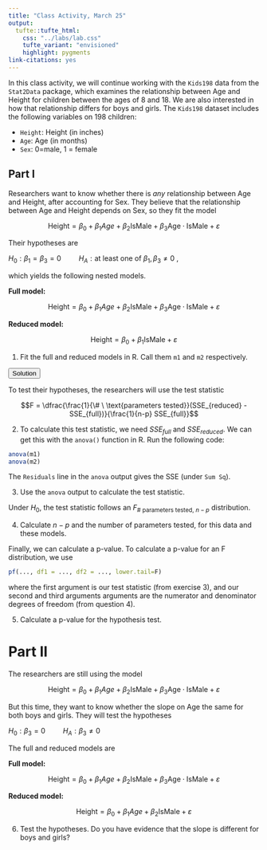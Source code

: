```yaml
---
title: "Class Activity, March 25"
output: 
  tufte::tufte_html:
    css: "../labs/lab.css"
    tufte_variant: "envisioned"
    highlight: pygments
link-citations: yes
---
```


In this class activity, we will continue working with the `Kids198` data from the `Stat2Data` package, which examines the relationship between Age and Height for children between the ages of 8 and 18. We are also interested in how that relationship differs for boys and girls. The `Kids198` dataset includes the following variables on 198 children:

* `Height`: Height (in inches)
* `Age`: Age (in months)
* `Sex`: 0=male, 1 = female

## Part I

Researchers want to know whether there is *any* relationship between Age and Height, after accounting for Sex. They believe that the relationship between Age and Height depends on Sex, so they fit the model

$$\text{Height} = \beta_0 + \beta_1 Age + \beta_2 \text{IsMale} + \beta_3 \text{Age} \cdot \text{IsMale} + \varepsilon$$

Their hypotheses are

$H_0: \beta_1 = \beta_3 = 0 \hspace{1cm} H_A: \text{at least one of } \beta_1, \beta_3 \neq 0$ ,

which yields the following nested models.

**Full model:** 

$$\text{Height} = \beta_0 + \beta_1 Age + \beta_2 \text{IsMale} + \beta_3 \text{Age} \cdot \text{IsMale} + \varepsilon$$

**Reduced model:** 

$$\text{Height} = \beta_0 + \beta_1 \text{IsMale} + \varepsilon$$

1. Fit the full and reduced models in R. Call them `m1` and `m2` respectively.

<SCRIPT>
function ShowAndHide(divid) {
    var x = document.getElementById(divid);
    if (x.style.display == 'none') {
        x.style.display = 'block';
    } else {
        x.style.display = 'none';
    }
}
</SCRIPT>

<BUTTON ONCLICK="ShowAndHide('q1_solution')">Solution</BUTTON>

<DIV ID="q1_solution" STYLE="display:none">
```r
m1 <- lm(Height ~ Age*Sex, data = Kids198)
m2 <- lm(Height ~ Sex, data = Kids198)
```
</DIV>

To test their hypotheses, the researchers will use the test statistic

$$F = \dfrac{\frac{1}{\# \ \text{parameters tested}}(SSE_{reduced} - SSE_{full})}{\frac{1}{n-p} SSE_{full}}$$

2. To calculate this test statistic, we need $SSE_{full}$ and $SSE_{reduced}$. We can get this with the `anova()` function in R. Run the following code:

```r
anova(m1)
anova(m2)
```

The `Residuals` line in the `anova` output gives the SSE (under `Sum Sq`).

3. Use the `anova` output to calculate the test statistic.

Under $H_0$, the test statistic follows an $F_{\# \ \text{parameters tested}, \ n-p}$ distribution.

4. Calculate $n - p$ and the number of parameters tested, for this data and these models.

Finally, we can calculate a p-value. To calculate a p-value for an F distribution, we use

```r
pf(..., df1 = ..., df2 = ..., lower.tail=F)
```

where the first argument is our test statistic (from exercise 3), and our second and third arguments arguments are the numerator and denominator degrees of freedom (from question 4).

5. Calculate a p-value for the hypothesis test.

# Part II

The researchers are still using the model

$$\text{Height} = \beta_0 + \beta_1 Age + \beta_2 \text{IsMale} + \beta_3 \text{Age} \cdot \text{IsMale} + \varepsilon$$

But this time, they want to know whether the slope on Age the same for both boys and girls. They will test the hypotheses

$H_0: \beta_3 = 0 \hspace{1cm} H_A: \beta_3 \neq 0$

The full and reduced models are

**Full model:** 

$$\text{Height} = \beta_0 + \beta_1 Age + \beta_2 \text{IsMale} + \beta_3 \text{Age} \cdot \text{IsMale} + \varepsilon$$

**Reduced model:** 

$$\text{Height} = \beta_0 + \beta_1 Age + \beta_2 \text{IsMale} + \varepsilon$$

6. Test the hypotheses. Do you have evidence that the slope is different for boys and girls?